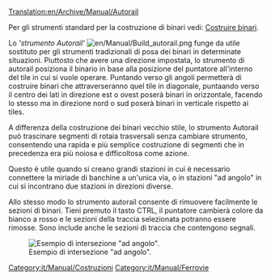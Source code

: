 [[Translation:en/Archive/Manual/Autorail]]

Per gli strumenti standard per la costruzione di binari vedi: [[it/Manual/Costruire binari|Costruire binari]].

Lo '''strumento Autorail' '' [[File:en/Manual/Build autorail.png]] funge da utile sostituto per gli strumenti tradizionali di posa dei binari in determinate situazioni. Piuttosto che avere una direzione impostata, lo strumento di autorail posiziona il binario in base alla posizione del puntatore all'interno del tile in cui si vuole operare. Puntando verso gli angoli permetterà di costruire binari che attraverseranno quel tile in diagonale, puntaando verso il centro dei lati in direzione est o ovest poserà binari in orizzontale, facendo lo stesso ma in direzione nord o sud poserà binari in verticale rispetto ai tiles.

A differenza della costruzione dei binari vecchio stile, lo strumento Autorail può trascinare segmenti di rotaia trasversali senza cambiare strumento, consentendo una rapida e più semplice costruzione di segmenti che in precedenza era più noiosa e difficoltosa come azione.

Questo è utile quando si creano grandi stazioni in cui è necessario connettere la miriade di banchine a un'unica via, o in stazioni "ad angolo" in cui si incontrano due stazioni in direzioni diverse.

Allo stesso modo lo strumento autorail consente di rimuovere facilmente le sezioni di binari. Tieni premuto il tasto CTRL, il puntatore cambierà colore da bianco a rosso e le sezioni della traccia selezionata potranno essere rimosse. Sono include anche le sezioni di traccia che contengono segnali.

[[File:en/Archive/Manual/Corner station.png|center|frame|Esempio di intersezione "ad angolo".]]


[[Category:it/Manual/Costruzioni]]
[[Category:it/Manual/Ferrovie]]